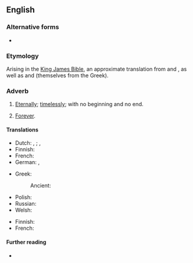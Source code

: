 {{also|forever and ever}}
==English==

===Alternative forms===
* {{l|en|forever and ever}}

===Etymology===
Arising in the [[King James Bible]], an approximate translation from {{der|en|grc|εἰς τοὺς αἰῶνας τῶν αἰώνων||to the aeons of the aeons}} and {{der|en|he|לעולם ועד||forever and until}}, as well as {{der|en|la|in saecula saeculorum}} and {{m|la|per omnia saecula saeculorum}} (themselves from the Greek).

===Adverb===
{{en-adv|-}}

# {{lb|en|Bible|Christian liturgy}} [[eternally|Eternally]]; [[timelessly]]; with no beginning and no end.
# {{lb|en|as an intensifier}} [[forever|Forever]].

====Translations====
{{trans-top|eternally}}
* Dutch: {{l|nl|van eeuwigheid tot eeuwigheid}}, {{l|nl|in alle eeuwigheid}}; {{q|chiefly Catholic mass}} {{l|nl|door alle eeuwen der eeuwen}}, {{l|nl|in de eeuwen der eeuwen}}
* Finnish: {{t|fi|[[aina]] [[ja]] [[ikuisesti]]}}
* French: {{t|fr|pour les siècles des siècles}}
* German: {{t|de|von Ewigkeit zu Ewigkeit}}, {{t|de|in alle Ewigkeit}}
{{trans-mid}}
* Greek:
*: Ancient: {{t|grc|εἰς τοὺς αἰῶνας τῶν αἰώνων}}
* Polish: {{t+|pl|na wieki wieków}}
* Russian: {{t+|ru|во ве́ки веко́в}}
* Welsh: {{t|cy|yn oes oesoedd}}
{{trans-bottom}}
{{trans-top|forever}}
* Finnish: {{t+|fi|ikuisesti}}
* French: {{t|fr|pour toujours et à jamais}}
{{trans-mid}}
{{trans-bottom}}

====Further reading====
* {{pedia|lang=en|In saecula saeculorum}}